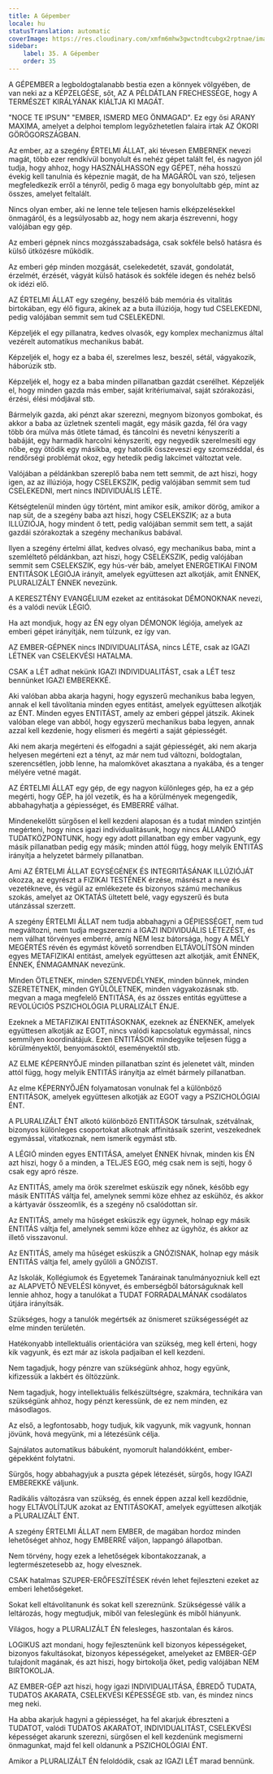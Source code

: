 ```yaml
---
title: A Gépember
locale: hu
statusTranslation: automatic
coverImage: https://res.cloudinary.com/xmfm6mhw3gwctndtcubgx2rptnae/image/upload/v1740337243/small_cover_educacion_fundamental_a051170f1c.webp
sidebar:
    label: 35. A Gépember
    order: 35
---
```

A GÉPEMBER a legboldogtalanabb bestia ezen a könnyek völgyében, de van neki az a KÉPZELGÉSE, sőt, AZ A PÉLDÁTLAN FRECHESSÉGE, hogy A TERMÉSZET KIRÁLYÁNAK KIÁLTJA KI MAGÁT.

"NOCE TE IPSUN" "EMBER, ISMERD MEG ÖNMAGAD". Ez egy ősi ARANY MAXIMA, amelyet a delphoi templom legyőzhetetlen falaira írtak AZ ÓKORI GÖRÖGORSZÁGBAN.

Az ember, az a szegény ÉRTELMI ÁLLAT, aki tévesen EMBERNEK nevezi magát, több ezer rendkívül bonyolult és nehéz gépet talált fel, és nagyon jól tudja, hogy ahhoz, hogy HASZNÁLHASSON egy GÉPET, néha hosszú évekig kell tanulnia és képeznie magát, de ha MAGÁRÓL van szó, teljesen megfeledkezik erről a tényről, pedig ő maga egy bonyolultabb gép, mint az összes, amelyet feltalált.

Nincs olyan ember, aki ne lenne tele teljesen hamis elképzelésekkel önmagáról, és a legsúlyosabb az, hogy nem akarja észrevenni, hogy valójában egy gép.

Az emberi gépnek nincs mozgásszabadsága, csak sokféle belső hatásra és külső ütközésre működik.

Az emberi gép minden mozgását, cselekedetét, szavát, gondolatát, érzelmét, érzését, vágyát külső hatások és sokféle idegen és nehéz belső ok idézi elő.

AZ ÉRTELMI ÁLLAT egy szegény, beszélő báb memória és vitalitás birtokában, egy élő figura, akinek az a buta illúziója, hogy tud CSELEKEDNI, pedig valójában semmit sem tud CSELEKEDNI.

Képzeljék el egy pillanatra, kedves olvasók, egy komplex mechanizmus által vezérelt automatikus mechanikus babát.

Képzeljék el, hogy ez a baba él, szerelmes lesz, beszél, sétál, vágyakozik, háborúzik stb.

Képzeljék el, hogy ez a baba minden pillanatban gazdát cserélhet. Képzeljék el, hogy minden gazda más ember, saját kritériumaival, saját szórakozási, érzési, élési módjával stb.

Bármelyik gazda, aki pénzt akar szerezni, megnyom bizonyos gombokat, és akkor a baba az üzletnek szenteli magát, egy másik gazda, fél óra vagy több óra múlva más ötlete támad, és táncolni és nevetni kényszeríti a babáját, egy harmadik harcolni kényszeríti, egy negyedik szerelmesíti egy nőbe, egy ötödik egy másikba, egy hatodik összeveszi egy szomszéddal, és rendőrségi problémát okoz, egy hetedik pedig lakcímet változtat vele.

Valójában a példánkban szereplő baba nem tett semmit, de azt hiszi, hogy igen, az az illúziója, hogy CSELEKSZIK, pedig valójában semmit sem tud CSELEKEDNI, mert nincs INDIVIDUÁLIS LÉTE.

Kétségtelenül minden úgy történt, mint amikor esik, amikor dörög, amikor a nap süt, de a szegény baba azt hiszi, hogy CSELEKSZIK; az a buta ILLÚZIÓJA, hogy mindent ő tett, pedig valójában semmit sem tett, a saját gazdái szórakoztak a szegény mechanikus babával.

Ilyen a szegény értelmi állat, kedves olvasó, egy mechanikus baba, mint a szemléltető példánkban, azt hiszi, hogy CSELEKSZIK, pedig valójában semmit sem CSELEKSZIK, egy hús-vér báb, amelyet ENERGETIKAI FINOM ENTITÁSOK LÉGIÓJA irányít, amelyek együttesen azt alkotják, amit ÉNNEK, PLURALIZÁLT ÉNNEK nevezünk.

A KERESZTÉNY EVANGÉLIUM ezeket az entitásokat DÉMONOKNAK nevezi, és a valódi nevük LÉGIÓ.

Ha azt mondjuk, hogy az ÉN egy olyan DÉMONOK légiója, amelyek az emberi gépet irányítják, nem túlzunk, ez így van.

AZ EMBER-GÉPNEK nincs INDIVIDUALITÁSA, nincs LÉTE, csak az IGAZI LÉTNEK van CSELEKVÉSI HATALMA.

CSAK a LÉT adhat nekünk IGAZI INDIVIDUALITÁST, csak a LÉT tesz bennünket IGAZI EMBEREKKÉ.

Aki valóban abba akarja hagyni, hogy egyszerű mechanikus baba legyen, annak el kell távolítania minden egyes entitást, amelyek együttesen alkotják az ÉNT. Minden egyes ENTITÁST, amely az emberi géppel játszik. Akinek valóban elege van abból, hogy egyszerű mechanikus baba legyen, annak azzal kell kezdenie, hogy elismeri és megérti a saját gépiességét.

Aki nem akarja megérteni és elfogadni a saját gépiességét, aki nem akarja helyesen megérteni ezt a tényt, az már nem tud változni, boldogtalan, szerencsétlen, jobb lenne, ha malomkövet akasztana a nyakába, és a tenger mélyére vetné magát.

AZ ÉRTELMI ÁLLAT egy gép, de egy nagyon különleges gép, ha ez a gép megérti, hogy GÉP, ha jól vezetik, és ha a körülmények megengedik, abbahagyhatja a gépiességet, és EMBERRÉ válhat.

Mindenekelőtt sürgősen el kell kezdeni alaposan és a tudat minden szintjén megérteni, hogy nincs igazi individualitásunk, hogy nincs ÁLLANDÓ TUDATKÖZPONTUNK, hogy egy adott pillanatban egy ember vagyunk, egy másik pillanatban pedig egy másik; minden attól függ, hogy melyik ENTITÁS irányítja a helyzetet bármely pillanatban.

Ami AZ ÉRTELMI ÁLLAT EGYSÉGÉNEK ÉS INTEGRITÁSÁNAK ILLÚZIÓJÁT okozza, az egyrészt a FIZIKAI TESTÉNEK érzése, másrészt a neve és vezetékneve, és végül az emlékezete és bizonyos számú mechanikus szokás, amelyet az OKTATÁS ültetett belé, vagy egyszerű és buta utánzással szerzett.

A szegény ÉRTELMI ÁLLAT nem tudja abbahagyni a GÉPIESSÉGET, nem tud megváltozni, nem tudja megszerezni a IGAZI INDIVIDUÁLIS LÉTEZÉST, és nem válhat törvényes emberré, amíg NEM lesz bátorsága, hogy A MÉLY MEGÉRTÉS révén és egymást követő sorrendben ELTÁVOLÍTSON minden egyes METAFIZIKAI entitást, amelyek együttesen azt alkotják, amit ÉNNEK, ÉNNEK, ÉNMAGAMNAK nevezünk.

Minden ÖTLETNEK, minden SZENVEDÉLYNEK, minden bűnnek, minden SZERETETNEK, minden GYŰLÖLETNEK, minden vágyakozásnak stb. megvan a maga megfelelő ENTITÁSA, és az összes entitás együttese a REVOLÚCIÓS PSZICHOLÓGIA PLURALIZÁLT ÉNJE.

Ezeknek a METAFIZIKAI ENTITÁSOKNAK, ezeknek az ÉNEKNEK, amelyek együttesen alkotják az EGOT, nincs valódi kapcsolatuk egymással, nincs semmilyen koordinátájuk. Ezen ENTITÁSOK mindegyike teljesen függ a körülményektől, benyomásoktól, eseményektől stb.

AZ ELME KÉPERNYŐJE minden pillanatban színt és jelenetet vált, minden attól függ, hogy melyik ENTITÁS irányítja az elmét bármely pillanatban.

Az elme KÉPERNYŐJÉN folyamatosan vonulnak fel a különböző ENTITÁSOK, amelyek együttesen alkotják az EGOT vagy a PSZICHOLÓGIAI ÉNT.

A PLURALIZÁLT ÉNT alkotó különböző ENTITÁSOK társulnak, szétválnak, bizonyos különleges csoportokat alkotnak affinitásaik szerint, veszekednek egymással, vitatkoznak, nem ismerik egymást stb.

A LÉGIÓ minden egyes ENTITÁSA, amelyet ÉNNEK hívnak, minden kis ÉN azt hiszi, hogy ő a minden, a TELJES EGO, még csak nem is sejti, hogy ő csak egy apró része.

Az ENTITÁS, amely ma örök szerelmet esküszik egy nőnek, később egy másik ENTITÁS váltja fel, amelynek semmi köze ehhez az eskühöz, és akkor a kártyavár összeomlik, és a szegény nő csalódottan sír.

Az ENTITÁS, amely ma hűséget esküszik egy ügynek, holnap egy másik ENTITÁS váltja fel, amelynek semmi köze ehhez az ügyhöz, és akkor az illető visszavonul.

Az ENTITÁS, amely ma hűséget esküszik a GNÓZISNAK, holnap egy másik ENTITÁS váltja fel, amely gyűlöli a GNÓZIST.

Az Iskolák, Kollégiumok és Egyetemek Tanárainak tanulmányozniuk kell ezt az ALAPVETŐ NEVELÉSI könyvet, és emberségből bátorságuknak kell lennie ahhoz, hogy a tanulókat a TUDAT FORRADALMÁNAK csodálatos útjára irányítsák.

Szükséges, hogy a tanulók megértsék az önismeret szükségességét az elme minden területén.

Hatékonyabb intellektuális orientációra van szükség, meg kell érteni, hogy kik vagyunk, és ezt már az iskola padjaiban el kell kezdeni.

Nem tagadjuk, hogy pénzre van szükségünk ahhoz, hogy együnk, kifizessük a lakbért és öltözzünk.

Nem tagadjuk, hogy intellektuális felkészültségre, szakmára, technikára van szükségünk ahhoz, hogy pénzt keressünk, de ez nem minden, ez másodlagos.

Az első, a legfontosabb, hogy tudjuk, kik vagyunk, mik vagyunk, honnan jövünk, hová megyünk, mi a létezésünk célja.

Sajnálatos automatikus bábuként, nyomorult halandókként, ember-gépekként folytatni.

Sürgős, hogy abbahagyjuk a puszta gépek létezését, sürgős, hogy IGAZI EMBEREKKÉ váljunk.

Radikális változásra van szükség, és ennek éppen azzal kell kezdődnie, hogy ELTÁVOLÍTJUK azokat az ENTITÁSOKAT, amelyek együttesen alkotják a PLURALIZÁLT ÉNT.

A szegény ÉRTELMI ÁLLAT nem EMBER, de magában hordoz minden lehetőséget ahhoz, hogy EMBERRÉ váljon, lappangó állapotban.

Nem törvény, hogy ezek a lehetőségek kibontakozzanak, a legtermészetesebb az, hogy elvesznek.

CSAK hatalmas SZUPER-ERŐFESZÍTÉSEK révén lehet fejleszteni ezeket az emberi lehetőségeket.

Sokat kell eltávolítanunk és sokat kell szereznünk. Szükségessé válik a leltározás, hogy megtudjuk, miből van feleslegünk és miből hiányunk.

Világos, hogy a PLURALIZÁLT ÉN felesleges, haszontalan és káros.

LOGIKUS azt mondani, hogy fejlesztenünk kell bizonyos képességeket, bizonyos fakultásokat, bizonyos képességeket, amelyeket az EMBER-GÉP tulajdonít magának, és azt hiszi, hogy birtokolja őket, pedig valójában NEM BIRTOKOLJA.

AZ EMBER-GÉP azt hiszi, hogy igazi INDIVIDUALITÁSA, ÉBREDŐ TUDATA, TUDATOS AKARATA, CSELEKVÉSI KÉPESSÉGE stb. van, és mindez nincs meg neki.

Ha abba akarjuk hagyni a gépiességet, ha fel akarjuk ébreszteni a TUDATOT, valódi TUDATOS AKARATOT, INDIVIDUALITÁST, CSELEKVÉSI képességet akarunk szerezni, sürgősen el kell kezdenünk megismerni önmagunkat, majd fel kell oldanunk a PSZICHOLÓGIAI ÉNT.

Amikor a PLURALIZÁLT ÉN feloldódik, csak az IGAZI LÉT marad bennünk.

